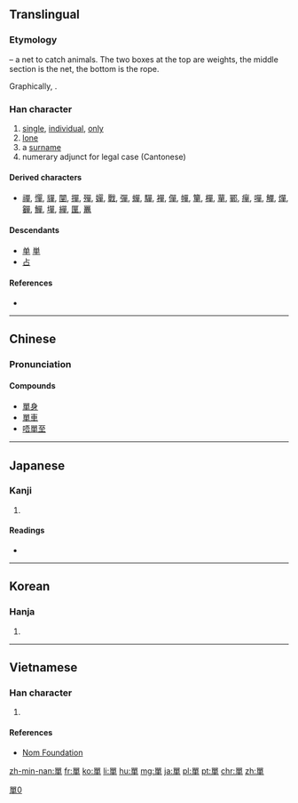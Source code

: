 {{also|单|単}}
==Translingual==
{{ja-forms|[[単]]|[[单]]|單}}

===Etymology===
{{liushu|p}} – a net to catch animals. The two boxes at the top are weights, the middle section is the net, the bottom is the rope.

Graphically, {{Han compound|吅|𠦆}}.

===Han character===
{{Han char|rn=30|rad=口|as=09|sn=12|four=6650<sub>6</sub>|canj=口口田十 (RRWJ)|ids=⿱[[吅]]⿻[[日]][[十]]}}

# [[single]], [[individual]], [[only]]
# [[lone]]
# a [[surname]]
# numerary adjunct for legal case (Cantonese)

====Derived characters====
* [[禪]], [[憚]], [[貚]], [[闡]], [[撣]], [[殫]], [[嬋]], [[戰]], [[彈]], [[蟬]], [[驒]], [[襌]], [[僤]], [[幝]], [[簞]], [[樿]], [[蕇]], [[鄲]], [[癉]], [[嘽]], [[觶]], [[燀]], [[奲]], [[鱓]], [[墠]], [[繟]], [[匰]], [[鼉]]

====Descendants====
* [[单]] [[単]]
* [[占]] {{qualifier|in some characters, such as 战}}

====References====
* {{Han ref|kx=0200.250|dkj=03993|dj=0422.090|hdz=10654.060|uh=55AE|ud=21934|bh=B3E6|bd=46054}}

----

==Chinese==
{{zh-hanzi-box|[[单]]|單}}

===Pronunciation===
{{zh-pron
|m=dān,chán,shàn
|c=daan1,sin3
|h=pfs=tân
|mc=y
|oc=y
|ma=Zh-dan.ogg
|cat=a,pn}}

====Compounds====
* [[單身]]
* [[單車]]
* [[唔單至]]

----

==Japanese==

===Kanji===
{{ja-kanji|grade=|rs=口09|style=ky|shin=単}}

# {{defn|lang=ja|sort=口09}}

====Readings====
* {{ja-readings|on=[[たん]] (tan)|kun=[[ひとえ]] (hitoe)}}

[[Category:CJKV characters simplified differently in Japan and China|單0]]

----

==Korean==

===Hanja===
{{ko-hanja|hangeul=[[단]], [[선]]|rv=dan, seon|mr=tan, sŏn|y=tan, sen}}

# {{defn|lang=ko|sort=口09}}

----

==Vietnamese==

===Han character===
{{vi-hantu|[[đơn]], [[đan]], [[thiền]], [[truyên]]|rs=口09}}

# {{defn|lang=vi|sort=口09}}

====References====
*[http://nomfoundation.org/common/nom_details.php?codepoint=55ae&img=1 Nom Foundation]

[[zh-min-nan:單]]
[[fr:單]]
[[ko:單]]
[[li:單]]
[[hu:單]]
[[mg:單]]
[[ja:單]]
[[pl:單]]
[[pt:單]]
[[chr:單]]
[[zh:單]]